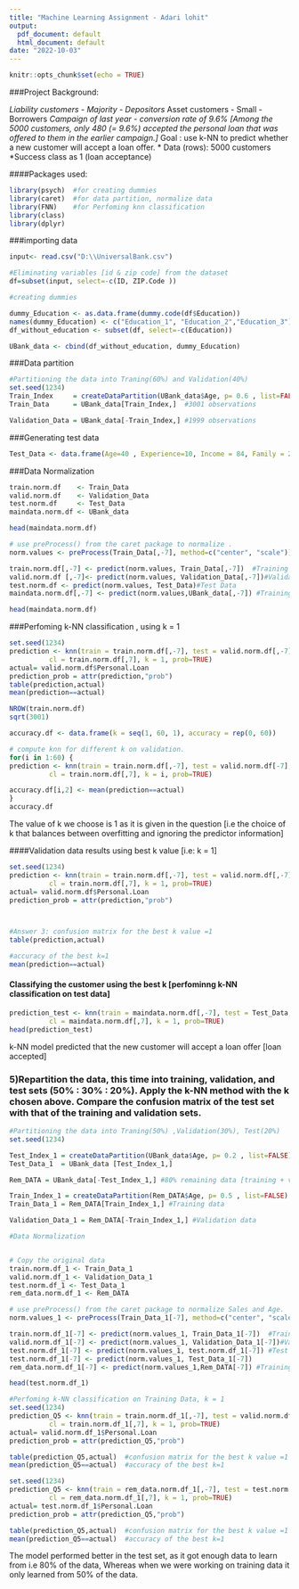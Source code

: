 ---
title: "Machine Learning Assignment - Adari lohit"
output:
  pdf_document: default
  html_document: default
date: "2022-10-03"
---

```{r setup, include=FALSE}
knitr::opts_chunk$set(echo = TRUE)
```

###Project Background:

*Liability customers - Majority - Depositors
*Asset customers     - Small    - Borrowers
*Campaign of last year - conversion rate of 9.6% [Among the 5000 customers, only 480 (= 9.6%) accepted the personal loan that was offered to them in the earlier campaign.]
*Goal : use k-NN to predict whether a new customer will accept a loan offer.
* Data (rows): 5000 customers
*Success class as 1 (loan acceptance)

####Packages used:
```{r}
library(psych)  #for creating dummies
library(caret)  #for data partition, normalize data
library(FNN)    #for Perfoming knn classification
library(class)
library(dplyr)
```

###importing data
```{r}
input<- read.csv("D:\\UniversalBank.csv")

```

```{r}
#Eliminating variables [id & zip code] from the dataset
df=subset(input, select=-c(ID, ZIP.Code ))
```

```{r}
#creating dummies

dummy_Education <- as.data.frame(dummy.code(df$Education))
names(dummy_Education) <- c("Education_1", "Education_2","Education_3") #renaming dummy variable
df_without_education <- subset(df, select=-c(Education))                #eliminating education variable

UBank_data <- cbind(df_without_education, dummy_Education)              #main dataset
```

###Data partition 
```{r}
#Partitioning the data into Traning(60%) and Validation(40%)
set.seed(1234)
Train_Index     = createDataPartition(UBank_data$Age, p= 0.6 , list=FALSE)
Train_Data      = UBank_data[Train_Index,]  #3001 observations

Validation_Data = UBank_data[-Train_Index,] #1999 observations
```

###Generating test data
```{r}
Test_Data <- data.frame(Age=40 , Experience=10, Income = 84, Family = 2, CCAvg = 2, Education_1 = 0, Education_2 = 1, Education_3 = 0, Mortgage = 0, Securities.Account = 0, CD.Account = 0, Online = 1,  CreditCard = 1, stringsAsFactors = FALSE)
```

###Data Normalization
```{r}
train.norm.df    <- Train_Data
valid.norm.df    <- Validation_Data
test.norm.df     <- Test_Data
maindata.norm.df <- UBank_data

head(maindata.norm.df)

# use preProcess() from the caret package to normalize .
norm.values <- preProcess(Train_Data[,-7], method=c("center", "scale"))

train.norm.df[,-7] <- predict(norm.values, Train_Data[,-7])  #Training Data
valid.norm.df [,-7]<- predict(norm.values, Validation_Data[,-7])#Validation Data
test.norm.df <- predict(norm.values, Test_Data)#Test Data
maindata.norm.df[,-7] <- predict(norm.values,UBank_data[,-7]) #Training + Validation data

head(maindata.norm.df)
```

###Perfoming k-NN classification , using k = 1
```{r}
set.seed(1234)
prediction <- knn(train = train.norm.df[,-7], test = valid.norm.df[,-7], 
          cl = train.norm.df[,7], k = 1, prob=TRUE) 
actual= valid.norm.df$Personal.Loan
prediction_prob = attr(prediction,"prob")
table(prediction,actual)  
mean(prediction==actual)  
```

```{r}
NROW(train.norm.df)
sqrt(3001)
```

```{r}
accuracy.df <- data.frame(k = seq(1, 60, 1), accuracy = rep(0, 60))

# compute knn for different k on validation.
for(i in 1:60) {
prediction <- knn(train = train.norm.df[,-7], test = valid.norm.df[-7], 
          cl = train.norm.df[,7], k = i, prob=TRUE) 

accuracy.df[i,2] <- mean(prediction==actual)
}
accuracy.df  

```
The value of k we choose is 1 as it is given in the question [i.e the choice of k that balances between overfitting and ignoring the predictor information]

####Validation data results using best k value [i.e: k = 1]
```{r}
set.seed(1234)
prediction <- knn(train = train.norm.df[,-7], test = valid.norm.df[,-7], 
          cl = train.norm.df[,7], k = 1, prob=TRUE) 
actual= valid.norm.df$Personal.Loan
prediction_prob = attr(prediction,"prob")



#Answer 3: confusion matrix for the best k value =1
table(prediction,actual)  

#accuracy of the best k=1
mean(prediction==actual)  
```
#### Classifying the customer using the best k  [perfominng k-NN classification on test data]
```{r}
prediction_test <- knn(train = maindata.norm.df[,-7], test = Test_Data, 
          cl = maindata.norm.df[,7], k = 1, prob=TRUE) 
head(prediction_test)
```
k-NN model predicted that the new customer will accept a loan offer [loan accepted]
 
### 5)Repartition the data, this time into training, validation, and test sets (50% : 30% : 20%). Apply the k-NN method with the k chosen above. Compare the confusion matrix of the test set with that of the training and validation sets. 

```{r}
#Partitioning the data into Traning(50%) ,Validation(30%), Test(20%)
set.seed(1234)

Test_Index_1 = createDataPartition(UBank_data$Age, p= 0.2 , list=FALSE) #20% test data 
Test_Data_1  = UBank_data [Test_Index_1,]

Rem_DATA = UBank_data[-Test_Index_1,] #80% remaining data [training + validation]

Train_Index_1 = createDataPartition(Rem_DATA$Age, p= 0.5 , list=FALSE)
Train_Data_1 = Rem_DATA[Train_Index_1,] #Training data

Validation_Data_1 = Rem_DATA[-Train_Index_1,] #Validation data
```

```{r}
#Data Normalization


# Copy the original data
train.norm.df_1 <- Train_Data_1
valid.norm.df_1 <- Validation_Data_1
test.norm.df_1 <- Test_Data_1
rem_data.norm.df_1 <- Rem_DATA

# use preProcess() from the caret package to normalize Sales and Age.
norm.values_1 <- preProcess(Train_Data_1[-7], method=c("center", "scale"))

train.norm.df_1[-7] <- predict(norm.values_1, Train_Data_1[-7])  #Training Data
valid.norm.df_1[-7] <- predict(norm.values_1, Validation_Data_1[-7])#Validation Data
test.norm.df_1[-7] <- predict(norm.values_1, test.norm.df_1[-7]) #Test Data
test.norm.df_1[-7] <- predict(norm.values_1, Test_Data_1[-7])
rem_data.norm.df_1[-7] <- predict(norm.values_1,Rem_DATA[-7]) #Training + Validation data

head(test.norm.df_1)
```

```{r}
#Perfoming k-NN classification on Training Data, k = 1
set.seed(1234)
prediction_Q5 <- knn(train = train.norm.df_1[,-7], test = valid.norm.df_1[,-7], 
          cl = train.norm.df_1[,7], k = 1, prob=TRUE) 
actual= valid.norm.df_1$Personal.Loan
prediction_prob = attr(prediction_Q5,"prob")

table(prediction_Q5,actual)  #confusion matrix for the best k value =1
mean(prediction_Q5==actual)  #accuracy of the best k=1
```

```{r}
set.seed(1234)
prediction_Q5 <- knn(train = rem_data.norm.df_1[,-7], test = test.norm.df_1[,-7], 
          cl = rem_data.norm.df_1[,7], k = 1, prob=TRUE) 
actual= test.norm.df_1$Personal.Loan
prediction_prob = attr(prediction_Q5,"prob")

table(prediction_Q5,actual)  #confusion matrix for the best k value =1
mean(prediction_Q5==actual)  #accuracy of the best k=1
```
The model performed better in the test set, as it got enough data to learn from i.e 80% of the data, Whereas when we were working on training data it only learned from 50% of the data.
